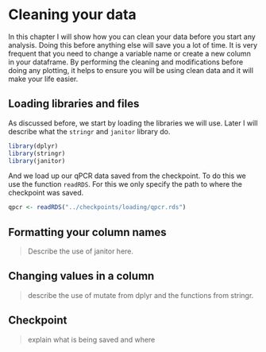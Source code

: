 # Cleaning your data

In this chapter I will show how you can clean your data before you
start any analysis. Doing this before anything else will save you a lot 
of time. It is very frequent that you need to change a variable name or
create a new column in your dataframe. By performing the cleaning and 
modifications before doing any plotting, it helps to ensure you will
be using clean data and it will make your life easier.

## Loading libraries and files

As discussed before, we start by loading the libraries we will use. Later
I will describe what the `stringr` and `janitor` library do. 

```r
library(dplyr)
library(stringr)
library(janitor)
```

And we load up our qPCR data saved from the checkpoint. To do this we
use the function `readRDS`. For this we only specify the path to where
the checkpoint was saved. 

```r
qpcr <- readRDS("../checkpoints/loading/qpcr.rds")
```

## Formatting your column names

> Describe the use of janitor here.

## Changing values in a column

> describe the use of mutate from dplyr and the functions from
stringr.

## Checkpoint

>  explain what is being saved and where